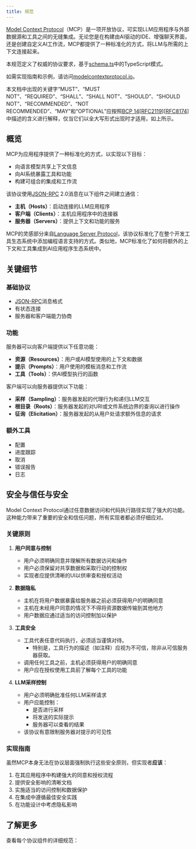 ```yaml
---
title: 规范
---
```


<div id="enable-section-numbers" />

[Model Context Protocol](https://modelcontextprotocol.io)（MCP）是一项开放协议，可实现LLM应用程序与外部数据源和工具之间的无缝集成。无论您是在构建由AI驱动的IDE、增强聊天界面，还是创建自定义AI工作流，MCP都提供了一种标准化的方式，将LLM与所需的上下文连接起来。

本规范定义了权威的协议要求，基于[schema.ts](https://github.com/modelcontextprotocol/specification/blob/main/schema/2025-06-18/schema.ts)中的TypeScript模式。

如需实现指南和示例，请访问[modelcontextprotocol.io](https://modelcontextprotocol.io)。

本文档中出现的关键字“MUST”、“MUST NOT”、“REQUIRED”、“SHALL”、“SHALL NOT”、“SHOULD”、“SHOULD NOT”、“RECOMMENDED”、“NOT RECOMMENDED”、“MAY”和“OPTIONAL”应按照[BCP 14](https://datatracker.ietf.org/doc/html/bcp14)[[RFC2119](https://datatracker.ietf.org/doc/html/rfc2119)][[RFC8174](https://datatracker.ietf.org/doc/html/rfc8174)]中描述的含义进行解释，仅当它们以全大写形式出现时才适用，如上所示。

## 概览

MCP为应用程序提供了一种标准化的方式，以实现以下目标：

- 向语言模型共享上下文信息
- 向AI系统暴露工具和功能
- 构建可组合的集成和工作流

该协议使用[JSON-RPC](https://www.jsonrpc.org/) 2.0消息在以下组件之间建立通信：

- **主机（Hosts）**：启动连接的LLM应用程序
- **客户端（Clients）**：主机应用程序中的连接器
- **服务器（Servers）**：提供上下文和功能的服务

MCP的灵感部分来自[Language Server Protocol](https://microsoft.github.io/language-server-protocol/)，该协议标准化了在整个开发工具生态系统中添加编程语言支持的方式。类似地，MCP标准化了如何将额外的上下文和工具集成到AI应用程序生态系统中。

## 关键细节

### 基础协议

- [JSON-RPC](https://www.jsonrpc.org/)消息格式
- 有状态连接
- 服务器和客户端能力协商

### 功能

服务器可以向客户端提供以下任意功能：

- **资源（Resources）**：用户或AI模型使用的上下文和数据
- **提示（Prompts）**：用户使用的模板消息和工作流
- **工具（Tools）**：供AI模型执行的函数

客户端可以向服务器提供以下功能：

- **采样（Sampling）**：服务器发起的代理行为和递归LLM交互
- **根目录（Roots）**：服务器发起的对URI或文件系统边界的查询以进行操作
- **征询（Elicitation）**：服务器发起的从用户处请求额外信息的请求

### 额外工具

- 配置
- 进度跟踪
- 取消
- 错误报告
- 日志

## 安全与信任与安全

Model Context Protocol通过任意数据访问和代码执行路径实现了强大的功能。这种能力带来了重要的安全和信任问题，所有实现者都必须仔细应对。

### 关键原则

1. **用户同意与控制**
   - 用户必须明确同意并理解所有数据访问和操作
   - 用户必须保留对共享数据和采取行动的控制权
   - 实现者应提供清晰的UI以供审查和授权活动

2. **数据隐私**
   - 主机在将用户数据暴露给服务器之前必须获得用户的明确同意
   - 主机在未经用户同意的情况下不得将资源数据传输到其他地方
   - 用户数据应通过适当的访问控制加以保护

3. **工具安全**
   - 工具代表任意代码执行，必须适当谨慎对待。
     - 特别是，工具行为的描述（如注释）应视为不可信，除非从可信服务器获取。
   - 调用任何工具之前，主机必须获得用户的明确同意
   - 用户应在授权使用工具前了解每个工具的功能

4. **LLM采样控制**
   - 用户必须明确批准任何LLM采样请求
   - 用户应能控制：
     - 是否进行采样
     - 将发送的实际提示
     - 服务器可以查看的结果
   - 该协议有意限制服务器对提示的可见性

### 实现指南

虽然MCP本身无法在协议层面强制执行这些安全原则，但实现者**应该**：

1. 在其应用程序中构建强大的同意和授权流程
2. 提供安全影响的清晰文档
3. 实施适当的访问控制和数据保护
4. 在集成中遵循最佳安全实践
5. 在功能设计中考虑隐私影响

## 了解更多

查看每个协议组件的详细规范：

<CardGroup cols={5}>
  <Card
    title="架构"
    icon="sitemap"
    href="/specification/2025-06-18/architecture"
  />
  <Card
    title="基础协议"
    icon="code"
    href="/specification/2025-06-18/basic"
  />
  <Card
    title="服务器功能"
    icon="server"
    href="/specification/2025-06-18/server"
  />
  <Card
    title="客户端功能"
    icon="user"
    href="/specification/2025-06-18/client"
  />
  <Card title="贡献" icon="pencil" href="/development/contributing" />
</CardGroup>
